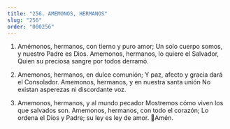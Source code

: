 ```yaml
---
title: "256. AMEMONOS, HERMANOS"
slug: "256"
order: "000256"
---
```


1. Amémonos, hermanos, con tierno y puro amor; Un solo cuerpo somos, y nuestro Padre es Dios. Amemonos, hermanos, lo quiere el Salvador, Quien su preciosa sangre por todos derramó.

2. Amemonos, hermanos, en dulce comunión; Y paz, afecto y gracia dará el Consolador.
Amemonos, hermanos, y en nuestra santa unión No existan asperezas ni discordante voz.

3. Amemonos, hermanos, y al mundo pecador Mostremos cómo viven los que salvados son. Amemonos, hermanos, con todo el corazón;
Lo ordena el Dios y Padre; su ley es ley de amor.
Amén.